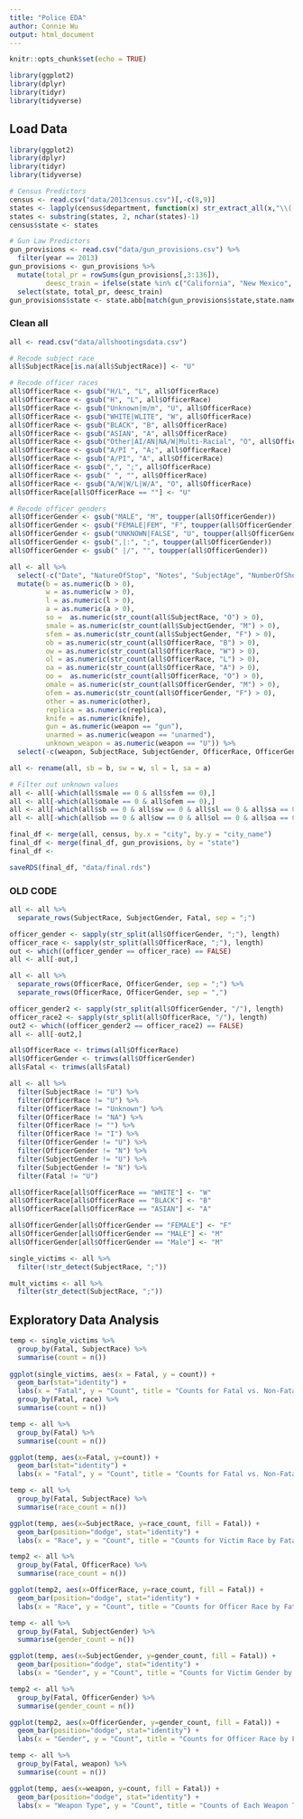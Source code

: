 ```yaml
---
title: "Police EDA"
author: Connie Wu
output: html_document
---
```


```r
knitr::opts_chunk$set(echo = TRUE)
```

```r
library(ggplot2)
library(dplyr)
library(tidyr)
library(tidyverse)
```


## Load Data

```r
library(ggplot2)
library(dplyr)
library(tidyr)
library(tidyverse)
```

```r
# Census Predictors
census <- read.csv("data/2013census.csv")[,-c(8,9)]
states <- lapply(census$department, function(x) str_extract_all(x,"\\([^()]+\\)")[[1]])
states <- substring(states, 2, nchar(states)-1)
census$state <- states

# Gun Law Predictors
gun_provisions <- read.csv("data/gun_provisions.csv") %>% 
  filter(year == 2013)
gun_provisions <- gun_provisions %>% 
  mutate(total_pr = rowSums(gun_provisions[,3:136]),
         deesc_train = ifelse(state %in% c("California", "New Mexico", "Texas", "Oklahoma", "South Dakota", "Illinois", "Indiana", "Tennessee", "Washington", "Missouri", "Georgia", "Ohio", "Maryland", "Massachusetts", "Connecticut", "Maine"), 1, 0)) %>% 
  select(state, total_pr, deesc_train)
gun_provisions$state <- state.abb[match(gun_provisions$state,state.name)]
```

### Clean all

```r
all <- read.csv("data/allshootingsdata.csv")

# Recode subject race
all$SubjectRace[is.na(all$SubjectRace)] <- "U"

# Recode officer races
all$OfficerRace <- gsub("H/L", "L", all$OfficerRace)
all$OfficerRace <- gsub("H", "L", all$OfficerRace)
all$OfficerRace <- gsub("Unknown|m/m", "U", all$OfficerRace)
all$OfficerRace <- gsub("WHITE|WLITE", "W", all$OfficerRace)
all$OfficerRace <- gsub("BLACK", "B", all$OfficerRace)
all$OfficerRace <- gsub("ASIAN", "A", all$OfficerRace)
all$OfficerRace <- gsub("Other|AI/AN|NA/W|Multi-Racial", "O", all$OfficerRace)
all$OfficerRace <- gsub("A/PI ", "A;", all$OfficerRace)
all$OfficerRace <- gsub("A/PI", "A", all$OfficerRace)
all$OfficerRace <- gsub(",", ";", all$OfficerRace)
all$OfficerRace <- gsub(" ", "", all$OfficerRace)
all$OfficerRace <- gsub("A/W|W/L|W/A", "O", all$OfficerRace)
all$OfficerRace[all$OfficerRace == ""] <- "U"

# Recode officer genders
all$OfficerGender <- gsub("MALE", "M", toupper(all$OfficerGender))
all$OfficerGender <- gsub("FEMALE|FEM", "F", toupper(all$OfficerGender))
all$OfficerGender <- gsub("UNKNOWN|FALSE", "U", toupper(all$OfficerGender))
all$OfficerGender <- gsub(",|:", ";", toupper(all$OfficerGender))
all$OfficerGender <- gsub(" |/", "", toupper(all$OfficerGender))

all <- all %>% 
  select(-c("Date", "NatureOfStop", "Notes", "SubjectAge", "NumberOfShots", "Department", "FullNarrative", "fdate", "month", "day", "tr", "AvgAge", "VA", "F", "nshots", "sit")) %>% 
  mutate(b = as.numeric(b > 0),
         w = as.numeric(w > 0),
         l = as.numeric(l > 0),
         a = as.numeric(a > 0),
         so =  as.numeric(str_count(all$SubjectRace, "O") > 0),
         smale = as.numeric(str_count(all$SubjectGender, "M") > 0),
         sfem = as.numeric(str_count(all$SubjectGender, "F") > 0),
         ob = as.numeric(str_count(all$OfficerRace, "B") > 0),
         ow = as.numeric(str_count(all$OfficerRace, "W") > 0),
         ol = as.numeric(str_count(all$OfficerRace, "L") > 0),
         oa = as.numeric(str_count(all$OfficerRace, "A") > 0),
         oo =  as.numeric(str_count(all$OfficerRace, "O") > 0),
         omale = as.numeric(str_count(all$OfficerGender, "M") > 0),
         ofem = as.numeric(str_count(all$OfficerGender, "F") > 0),
         other = as.numeric(other), 
         replica = as.numeric(replica), 
         knife = as.numeric(knife), 
         gun = as.numeric(weapon == "gun"), 
         unarmed = as.numeric(weapon == "unarmed"),
         unknown_weapon = as.numeric(weapon == "U")) %>% 
  select(-c(weapon, SubjectRace, SubjectGender, OfficerRace, OfficerGender))

all <- rename(all, sb = b, sw = w, sl = l, sa = a)
```

```r
# Filter out unknown values
all <- all[-which(all$smale == 0 & all$sfem == 0),]
all <- all[-which(all$omale == 0 & all$ofem == 0),]
all <- all[-which(all$sb == 0 & all$sw == 0 & all$sl == 0 & all$sa == 0),]
all <- all[-which(all$ob == 0 & all$ow == 0 & all$ol == 0 & all$oa == 0),]
```

```r
final_df <- merge(all, census, by.x = "city", by.y = "city_name")
final_df <- merge(final_df, gun_provisions, by = "state")
final_df <- 
```


```r
saveRDS(final_df, "data/final.rds")
```

### OLD CODE 
```r
all <- all %>% 
  separate_rows(SubjectRace, SubjectGender, Fatal, sep = ";")

officer_gender <- sapply(str_split(all$OfficerGender, ";"), length)
officer_race <- sapply(str_split(all$OfficerRace, ";"), length)
out <- which((officer_gender == officer_race) == FALSE)
all <- all[-out,]

all <- all %>% 
  separate_rows(OfficerRace, OfficerGender, sep = ";") %>% 
  separate_rows(OfficerRace, OfficerGender, sep = ",") 

officer_gender2 <- sapply(str_split(all$OfficerGender, "/"), length)
officer_race2 <- sapply(str_split(all$OfficerRace, "/"), length)
out2 <- which((officer_gender2 == officer_race2) == FALSE)
all <- all[-out2,]

all$OfficerRace <- trimws(all$OfficerRace)
all$OfficerGender <- trimws(all$OfficerGender)
all$Fatal <- trimws(all$Fatal)

all <- all %>% 
  filter(SubjectRace != "U") %>% 
  filter(OfficerRace != "U") %>% 
  filter(OfficerRace != "Unknown") %>% 
  filter(OfficerRace != "NA") %>% 
  filter(OfficerRace != "") %>% 
  filter(OfficerRace != "I") %>% 
  filter(OfficerGender != "U") %>% 
  filter(OfficerGender != "N") %>% 
  filter(SubjectGender != "U") %>% 
  filter(SubjectGender != "N") %>% 
  filter(Fatal != "U")

all$OfficerRace[all$OfficerRace == "WHITE"] <- "W"
all$OfficerRace[all$OfficerRace == "BLACK"] <- "B"
all$OfficerRace[all$OfficerRace == "ASIAN"] <- "A"

all$OfficerGender[all$OfficerGender == "FEMALE"] <- "F"
all$OfficerGender[all$OfficerGender == "MALE"] <- "M"
all$OfficerGender[all$OfficerGender == "Male"] <- "M"

```


```r
single_victims <- all %>% 
  filter(!str_detect(SubjectRace, ";"))

mult_victims <- all %>% 
  filter(str_detect(SubjectRace, ";"))
```

## Exploratory Data Analysis 

```r
temp <- single_victims %>% 
  group_by(Fatal, SubjectRace) %>% 
  summarise(count = n())
  
ggplot(single_victims, aes(x = Fatal, y = count)) +
  geom_bar(stat="identity") + 
  labs(x = "Fatal", y = "Count", title = "Counts for Fatal vs. Non-Fatal Police Shootings") 
  group_by(Fatal, race) %>% 
  summarise(count = n())
```

```r
temp <- all %>% 
  group_by(Fatal) %>% 
  summarise(count = n())

ggplot(temp, aes(x=Fatal, y=count)) + 
  geom_bar(stat="identity") + 
  labs(x = "Fatal", y = "Count", title = "Counts for Fatal vs. Non-Fatal Police Shootings") 
```

```r
temp <- all %>% 
  group_by(Fatal, SubjectRace) %>% 
  summarise(race_count = n())

ggplot(temp, aes(x=SubjectRace, y=race_count, fill = Fatal)) + 
  geom_bar(position="dodge", stat="identity") + 
  labs(x = "Race", y = "Count", title = "Counts for Victim Race by Fatal vs. Non-Fatal in Police Shootings") 

temp2 <- all %>% 
  group_by(Fatal, OfficerRace) %>% 
  summarise(race_count = n())

ggplot(temp2, aes(x=OfficerRace, y=race_count, fill = Fatal)) + 
  geom_bar(position="dodge", stat="identity") + 
  labs(x = "Race", y = "Count", title = "Counts for Officer Race by Fatal vs. Non-Fatal in Police Shootings") 
```

```r
temp <- all %>% 
  group_by(Fatal, SubjectGender) %>% 
  summarise(gender_count = n())

ggplot(temp, aes(x=SubjectGender, y=gender_count, fill = Fatal)) + 
  geom_bar(position="dodge", stat="identity") + 
  labs(x = "Gender", y = "Count", title = "Counts for Victim Gender by Fatal vs. Non-Fatal in Police Shootings") 

temp2 <- all %>% 
  group_by(Fatal, OfficerGender) %>% 
  summarise(gender_count = n())

ggplot(temp2, aes(x=OfficerGender, y=gender_count, fill = Fatal)) + 
  geom_bar(position="dodge", stat="identity") + 
  labs(x = "Gender", y = "Count", title = "Counts for Officer Race by Fatal vs. Non-Fatal in Police Shootings") 
```

```r
temp <- all %>% 
  group_by(Fatal, weapon) %>% 
  summarise(count = n())

ggplot(temp, aes(x=weapon, y=count, fill = Fatal)) + 
  geom_bar(position="dodge", stat="identity") + 
  labs(x = "Weapon Type", y = "Count", title = "Counts of Each Weapon Type on Victims by Fatal vs. Non-Fatal in Police Shootings") 
```

